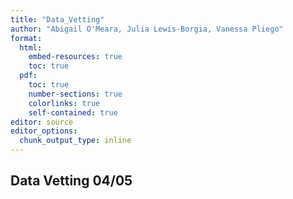 ```yaml
---
title: "Data_Vetting"
author: "Abigail O'Meara, Julia Lewis-Borgia, Vanessa Pliego"
format:
  html:
    embed-resources: true
    toc: true
  pdf:
    toc: true
    number-sections: true
    colorlinks: true
    self-contained: true
editor: source
editor_options: 
  chunk_output_type: inline
---
```


## Data Vetting 04/05
